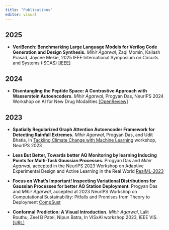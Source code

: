 ```yaml
---
title: "Publications"
editor: visual
---
```


## 2025

* **VeriBench: Benchmarking Large Language Models for Verilog Code Generation and Design Synthesis.** *Mihir Agarwal*, Zaqi Momin, Kailash Prasad, Joycee Mekie, 2025 IEEE International Symposium on Circuits and Systems (ISCAS) [[IEEE]](https://ieeexplore.ieee.org/abstract/document/11044004/)

## 2024

* **Disentangling the Peptide Space: A Contrastive Approach with Wasserstein Autoencoders.** *Mihir Agarwal*, Progyan Das, NeurIPS 2024 Workshop on AI for New Drug Modalities [[OpenReview]](https://openreview.net/forum?id=FKCYEbSaE1)

## 2023

* **Spatially Regularized Graph Attention Autoencoder Framework for Detecting Rainfall Extremes.** *Mihir Agarwal*, Progyan Das, and Udit Bhatia, In [Tackling Climate Change with Machine Learning](https://www.climatechange.ai/events/neurips2023) workshop, NeurIPS 2023

* **Less But Better, Towards better AQ Monitoring by learning Inducing Points for Multi-Task Gaussian Processes.** Progyan Das and *Mihir Agarwal*, accepted in the NeurIPS 2023 Workshop on Adaptive Experimental Design and Active Learning in the Real World [RealML-2023](https://realworldml.github.io/neurips2023/)

* **Focus on What's Important! Inspecting Variational Distributions for Gaussian Processes for better AQ Station Deployment**. Progyan Das and *Mihir Agarwal*, accepted at 2023 NeurIPS Workshop on Computational Sustainability: Pitfalls and Promises from Theory to Deployment [CompSust](https://www.compsust.net/compsust-2023/)

* **Conformal Prediction: A Visual Introduction.** *Mihir Agarwal*, Lalit Routhu, Zeel B Patel, Nipun Batra, In VISxAI workshop 2023, IEEE VIS. [[URL]](https://conformal-prediction.streamlit.app/)
